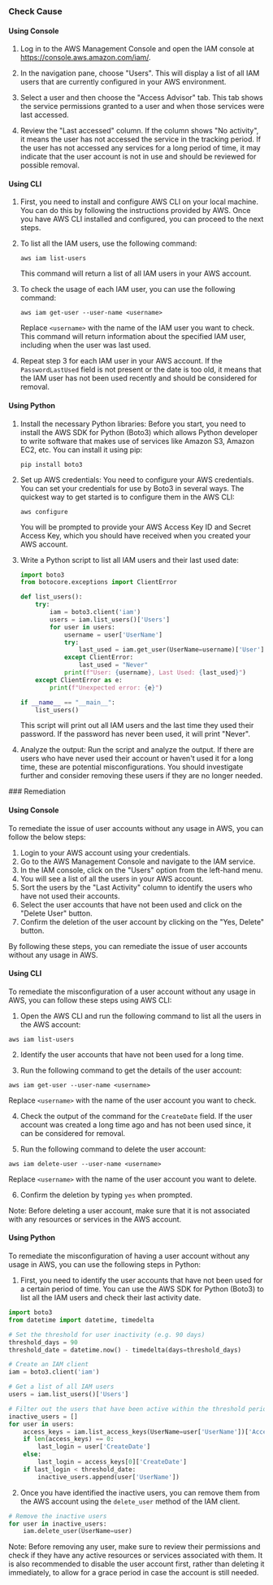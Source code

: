 

<Tabs><Tab title='Cause'>
### Check Cause

#### Using Console

1. Log in to the AWS Management Console and open the IAM console at https://console.aws.amazon.com/iam/.

2. In the navigation pane, choose "Users". This will display a list of all IAM users that are currently configured in your AWS environment.

3. Select a user and then choose the "Access Advisor" tab. This tab shows the service permissions granted to a user and when those services were last accessed.

4. Review the "Last accessed" column. If the column shows "No activity", it means the user has not accessed the service in the tracking period. If the user has not accessed any services for a long period of time, it may indicate that the user account is not in use and should be reviewed for possible removal.

#### Using CLI

1. First, you need to install and configure AWS CLI on your local machine. You can do this by following the instructions provided by AWS. Once you have AWS CLI installed and configured, you can proceed to the next steps.

2. To list all the IAM users, use the following command:
   ```
   aws iam list-users
   ```
   This command will return a list of all IAM users in your AWS account.

3. To check the usage of each IAM user, you can use the following command:
   ```
   aws iam get-user --user-name <username>
   ```
   Replace `<username>` with the name of the IAM user you want to check. This command will return information about the specified IAM user, including when the user was last used.

4. Repeat step 3 for each IAM user in your AWS account. If the `PasswordLastUsed` field is not present or the date is too old, it means that the IAM user has not been used recently and should be considered for removal.

#### Using Python

1. Install the necessary Python libraries: Before you start, you need to install the AWS SDK for Python (Boto3) which allows Python developer to write software that makes use of services like Amazon S3, Amazon EC2, etc. You can install it using pip:

   ```
   pip install boto3
   ```

2. Set up AWS credentials: You need to configure your AWS credentials. You can set your credentials for use by Boto3 in several ways. The quickest way to get started is to configure them in the AWS CLI:

   ```
   aws configure
   ```

   You will be prompted to provide your AWS Access Key ID and Secret Access Key, which you should have received when you created your AWS account.

3. Write a Python script to list all IAM users and their last used date:

   ```python
   import boto3
   from botocore.exceptions import ClientError

   def list_users():
       try:
           iam = boto3.client('iam')
           users = iam.list_users()['Users']
           for user in users:
               username = user['UserName']
               try:
                   last_used = iam.get_user(UserName=username)['User']['PasswordLastUsed']
               except ClientError:
                   last_used = "Never"
               print(f"User: {username}, Last Used: {last_used}")
       except ClientError as e:
           print(f"Unexpected error: {e}")

   if __name__ == "__main__":
       list_users()
   ```

   This script will print out all IAM users and the last time they used their password. If the password has never been used, it will print "Never".

4. Analyze the output: Run the script and analyze the output. If there are users who have never used their account or haven't used it for a long time, these are potential misconfigurations. You should investigate further and consider removing these users if they are no longer needed.

</Tab>

<Tab title='Remediation'>
### Remediation

#### Using Console

To remediate the issue of user accounts without any usage in AWS, you can follow the below steps:

1. Login to your AWS account using your credentials.
2. Go to the AWS Management Console and navigate to the IAM service.
3. In the IAM console, click on the "Users" option from the left-hand menu.
4. You will see a list of all the users in your AWS account.
5. Sort the users by the "Last Activity" column to identify the users who have not used their accounts.
6. Select the user accounts that have not been used and click on the "Delete User" button.
7. Confirm the deletion of the user account by clicking on the "Yes, Delete" button.

By following these steps, you can remediate the issue of user accounts without any usage in AWS.

#### Using CLI

To remediate the misconfiguration of a user account without any usage in AWS, you can follow these steps using AWS CLI:

1. Open the AWS CLI and run the following command to list all the users in the AWS account:
```
aws iam list-users
```

2. Identify the user accounts that have not been used for a long time.

3. Run the following command to get the details of the user account:
```
aws iam get-user --user-name <username>
```
Replace `<username>` with the name of the user account you want to check.

4. Check the output of the command for the `CreateDate` field. If the user account was created a long time ago and has not been used since, it can be considered for removal.

5. Run the following command to delete the user account:
```
aws iam delete-user --user-name <username>
```
Replace `<username>` with the name of the user account you want to delete.

6. Confirm the deletion by typing `yes` when prompted.

Note: Before deleting a user account, make sure that it is not associated with any resources or services in the AWS account.

#### Using Python

To remediate the misconfiguration of having a user account without any usage in AWS, you can use the following steps in Python:

1. First, you need to identify the user accounts that have not been used for a certain period of time. You can use the AWS SDK for Python (Boto3) to list all the IAM users and check their last activity date.

```python
import boto3
from datetime import datetime, timedelta

# Set the threshold for user inactivity (e.g. 90 days)
threshold_days = 90
threshold_date = datetime.now() - timedelta(days=threshold_days)

# Create an IAM client
iam = boto3.client('iam')

# Get a list of all IAM users
users = iam.list_users()['Users']

# Filter out the users that have been active within the threshold period
inactive_users = []
for user in users:
    access_keys = iam.list_access_keys(UserName=user['UserName'])['AccessKeyMetadata']
    if len(access_keys) == 0:
        last_login = user['CreateDate']
    else:
        last_login = access_keys[0]['CreateDate']
    if last_login < threshold_date:
        inactive_users.append(user['UserName'])
```

2. Once you have identified the inactive users, you can remove them from the AWS account using the `delete_user` method of the IAM client.

```python
# Remove the inactive users
for user in inactive_users:
    iam.delete_user(UserName=user)
```

Note: Before removing any user, make sure to review their permissions and check if they have any active resources or services associated with them. It is also recommended to disable the user account first, rather than deleting it immediately, to allow for a grace period in case the account is still needed.


</Tab>
</Tabs>